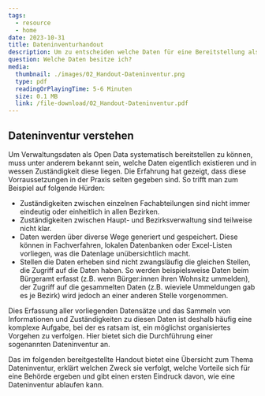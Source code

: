 ```yaml
---
tags:
  - resource
  - home
date: 2023-10-31
title: Dateninventurhandout
description: Um zu entscheiden welche Daten für eine Bereitstellung als Open Data geeignet sind, kann es sinnvoll sein sich eine Übersicht über alle vorhandenen Datensätze zu verschaffen und eine Dateninventur durchzuführen. Doch was genau ist eigentlich eine Dateninventur und wie wird sie durchgeführt? ODIS hat alle wichtigen Infos in einem Handout zusammengestellt.
question: Welche Daten besitze ich?
media:
  thumbnail: ./images/02_Handout-Dateninventur.png
  type: pdf
  readingOrPlayingTime: 5-6 Minuten
  size: 0.1 MB
  link: /file-download/02_Handout-Dateninventur.pdf
---
```


##  Dateninventur verstehen

Um Verwaltungsdaten als Open Data systematisch bereitstellen zu können, muss unter anderem bekannt sein, welche Daten eigentlich existieren und in wessen Zuständigkeit diese liegen. Die Erfahrung hat gezeigt, dass diese Vorraussetzungen in der Praxis selten gegeben sind. So trifft man zum Beispiel auf folgende Hürden:

- Zuständigkeiten zwischen einzelnen Fachabteilungen sind nicht immer eindeutig oder einheitlich in allen Bezirken.
- Zuständigkeiten zwischen Haupt- und Bezirksverwaltung sind teilweise nicht klar.
- Daten werden über diverse Wege generiert und gespeichert. Diese können in Fachverfahren, lokalen Datenbanken oder Excel-Listen vorliegen, was die Datenlage unübersichtlich macht.
- Stellen die Daten erheben sind nicht zwangsläufig die gleichen Stellen, die Zugriff auf die Daten haben. So werden beispielsweise Daten beim Bürgeramt erfasst (z.B. wenn Bürger:innen ihren Wohnsitz ummelden), der Zugriff auf die gesammelten Daten (z.B. wieviele Ummeldungen gab es je Bezirk) wird jedoch an einer anderen Stelle vorgenommen.

Dies Erfassung aller vorliegenden Datensätze und das Sammeln von Informationen und Zuständigkeiten zu diesen Daten ist deshalb häufig eine komplexe Aufgabe, bei der es ratsam ist, ein möglichst organisiertes Vorgehen zu verfolgen. Hier bietet sich die Durchführung einer sogenannten Dateninventur an.

Das im folgenden bereitgestellte Handout bietet eine Übersicht zum Thema Dateninventur, erklärt welchen Zweck sie verfolgt, welche Vorteile sich für eine Behörde ergeben und gibt einen ersten Eindruck davon, wie eine Dateninventur ablaufen kann.

<PdfEmbed
  filePath="/file-download/02_Handout-Dateninventur.pdf"
  downloadLinkText="Download Handout"
  mediaMetadata={frontmatter.media}
/>